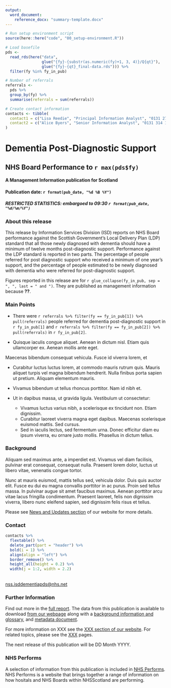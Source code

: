 ```yaml
---
output: 
  word_document:
    reference_docx: "summary-template.docx"
---
```


```r

# Run setup environment script
source(here::here("code", "00_setup-environment.R"))

# Load basefile
pds <-
  read_rds(here("data", 
                glue("{fy}-{substr(as.numeric(fy)+1, 3, 4)}/Q{qt}"),
                glue("{fy}-{qt}_final-data.rds"))) %>%
  filter(fy %in% fy_in_pub)

# Number of referrals
referrals <-
  pds %>%
  group_by(fy) %>%
  summarise(referrals = sum(referrals))

# Create contact information
contacts <- tibble(
  contact1 = c("Lisa Reedie", "Principal Information Analyst", "0131 275 6117"),
  contact2 = c("Alice Byers", "Senior Information Analyst", "0131 314 1725")
)

```

# Dementia Post-Diagnostic Support
## NHS Board Performance to `r max(pds$fy)`
#### A Management Information publication for Scotland

#### Publication date: `r format(pub_date, "%d %B %Y")`
##### RESTRICTED STATISTICS: embargoed to 09:30 `r format(pub_date, "%d/%m/%Y")`

### About this release

This release by Information Services Division (ISD) reports on NHS Board performance against the Scottish Government’s Local Delivery Plan (LDP) standard that all those newly diagnosed with dementia should have a minimum of twelve months post-diagnostic support. Performance against the LDP standard is reported in two parts. The percentage of people referred for post diagnostic support who received a minimum of one year’s support, and the percentage of people estimated to be newly diagnosed with dementia who were referred for post-diagnostic support.

Figures reported in this release are for `r glue_collapse(fy_in_pub, sep = ", ", last = " and ")`. They are published as management information because **??**.


### Main Points

* There were `r referrals %>% filter(fy == fy_in_pub[1]) %>% pull(referrals)` people referred for dementia post-diagnostic support in `r fy_in_pub[1]` and `r referrals %>% filter(fy == fy_in_pub[2]) %>% pull(referrals)` in `r fy_in_pub[2]`.

* Quisque iaculis congue aliquet. Aenean in dictum nisl. Etiam quis ullamcorper ex. Aenean mollis ante eget.

Maecenas bibendum consequat vehicula. Fusce id viverra lorem, et

* Curabitur luctus luctus lorem, at commodo mauris rutrum quis. Mauris aliquet turpis vel magna bibendum hendrerit. Nulla finibus porta sapien ut pretium. Aliquam elementum mauris.

* Vivamus bibendum ut tellus rhoncus porttitor. Nam id nibh et.

* Ut in dapibus massa, ut gravida ligula. Vestibulum ut consectetur:

    + Vivamus luctus varius nibh, a scelerisque ex tincidunt non. Etiam dignissim.
    + Curabitur laoreet viverra magna eget dapibus. Maecenas scelerisque euismod mattis. Sed cursus.
    + Sed in iaculis lectus, sed fermentum urna. Donec efficitur diam eu ipsum viverra, eu ornare justo mollis. Phasellus in dictum tellus.

### Background

Aliquam sed maximus ante, a imperdiet est. Vivamus vel diam facilisis, pulvinar erat consequat, consequat nulla. Praesent lorem dolor, luctus ut libero vitae, venenatis congue tortor.

Nunc at mauris euismod, mattis tellus sed, vehicula dolor. Duis quis auctor elit. Fusce eu dui eu magna convallis porttitor in ac purus. Proin sed tellus massa. In pulvinar augue sit amet faucibus maximus. Aenean porttitor arcu vitae lacus fringilla condimentum. Praesent laoreet, felis non dignissim viverra, libero nunc eleifend sapien, sed dignissim felis risus et tellus.

Please see [News and Updates section](http://www.isdscotland.org/) of our website for more details.

### Contact

```r
contacts %>%
  flextable() %>%
  delete_part(part = "header") %>%
  bold(i = 1) %>%
  align(align = "left") %>%
  border_remove() %>%
  height_all(height = 0.2) %>%
  width(j = 1:2, width = 2.2)
```

<br> [nss.isddementiapds@nhs.net](mailto:nss.isddementiapds@nhs.net)


### Further Information

Find out more in the [full report](http://www.isdscotland.org/). The data from this publication is available to download [from our webpage](http://www.isdscotland.org/) along with a [background information and glossary](http://www.isdscotland.org/), and [metadata document](http://www.isdscotland.org/). 

For more information on XXX see the [XXX section of our website](http://www.isdscotland.org/). For related topics, please see the [XXX](http://www.isdscotland.org/) pages.

The next release of this publication will be DD Month YYYY.

### NHS Performs

A selection of information from this publication is included in [NHS Performs](http://www.nhsperforms.scot/). NHS Performs is a website that brings together a range of information on how hositals and NHS Boards within NHSScotland are performing.


